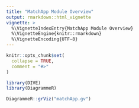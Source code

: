 ```yaml
---
title: "MatchApp Module Overview"
output: rmarkdown::html_vignette
vignette: >
  %\VignetteIndexEntry{MatchApp Module Overview}
  %\VignetteEngine{knitr::rmarkdown}
  %\VignetteEncoding{UTF-8}
---
```


```r
knitr::opts_chunk$set(
  collapse = TRUE,
  comment = "#>"
)
```

```r
library(DIVE)
library(DiagrammeR)
```

```r
DiagrammeR::grViz("matchApp.gv")
```
